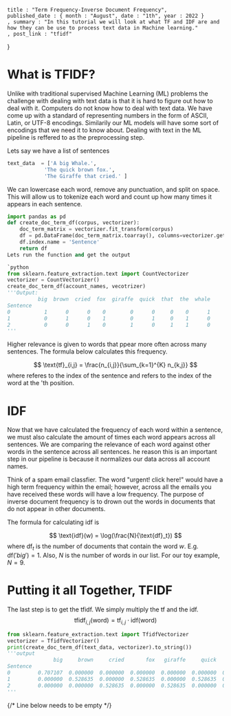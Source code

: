 
    title : "Term Frequency-Inverse Document Frequency", 
    published_date : { month : "August", date : "1th", year : 2022 }
    , summary : "In this tutorial we will look at what TF and IDF are and how they can be use to process text data in Machine learning."
    , post_link : "tfidf"
}


# What is TFIDF? 
Unlike with traditional supervised Machine Learning (ML) problems the challenge with dealing with text data is that it is hard to figure out how to deal with it. Computers do not know how to deal with text data. We have come up with a standard of representing numbers in the form of ASCII, Latin, or UTF-8 encodings. Similarily our ML models will have some sort of encodings that we need it to know about. Dealing with text in the ML pipeline is reffered to as the preprocessing step.

Lets say we have a list of sentences
```python 
text_data  = ['A big Whale.', 
            'The quick brown fox.',
            'The Giraffe that cried.' ]
``` 

We can lowercase each word, remove any punctuation, and split on space. This will allow us to tokenize each word and count up how many times it appears in each sentence.

```python 
import pandas as pd 
def create_doc_term_df(corpus, vectorizer):
    doc_term_matrix = vectorizer.fit_transform(corpus)
    df = pd.DataFrame(doc_term_matrix.toarray(), columns=vectorizer.get_feature_names_out())
    df.index.name = 'Sentence'
    return df
Lets run the function and get the output

`python 
from sklearn.feature_extraction.text import CountVectorizer
vectorizer = CountVectorizer()
create_doc_term_df(account_names, vecotrizer)
'''Output: 
          big  brown  cried  fox  giraffe  quick  that  the  whale
Sentence                                                          
0           1      0      0    0        0      0     0    0      1
1           0      1      0    1        0      1     0    1      0
2           0      0      1    0        1      0     1    1      0
'''
```

Higher relevance is given to words that ppear more often across many sentences. The formula below calculates this frequency.

$$
\text{tf}_{i,j} = \frac{n_{i,j}}{\sum_{k=1}^{K} n_{k,j}}
$$
where <InlineMath math="i"/> referes to the index of the sentence and <InlineMath math="j"/> refers to the index of the word at the <InlineMath math="j" />'th position.

# IDF
Now that we have calculated the frequency of each word within a sentence, we must also calculate the amount of times each word appears across all sentences. We are comparing the relevance of each word against other words in the sentence across all sentences. he reason this is an important step in our pipeline is because it normalizes our data across all account names.

Think of a spam email classfier. The word \"urgent! click here!\" would have a high term frequency within the email; however, across all the emails you have received these words will have a low frequency. The purpose of inverse document frequency is to drown out the words in documents that do not appear in other documents.

The formula for calculating $\text{idf}$ is 

$$
\text{idf}(w) = \log(\frac{N}{\text{df}_t})
$$
where $\text{df}_t$ is the number of documents that contain the word $w$. E.g. $\text{df}('big') = 1$. Also, $N$ is the number of words in our list. For our toy example, $N=9$. 

# Putting it all Together, TFIDF
The last step is to get the $\text{tfidf}$. We simply multiply the $\text{tf}$ and the $\text{idf}$. 
$$
\text{tfidf}_{i,j}(\text{word}) = \text{tf}_{i,j} \cdot \text{idf}(\text{word})
$$

```python 
from sklearn.feature_extraction.text import TfidfVectorizer
vectorizer = TfidfVectorizer()
print(create_doc_term_df(text_data, vectorizer).to_string())
'''output
               big     brown     cried       fox   giraffe     quick      that      the     whale
Sentence                                                                                         
0         0.707107  0.000000  0.000000  0.000000  0.000000  0.000000  0.000000  0.00000  0.707107
1         0.000000  0.528635  0.000000  0.528635  0.000000  0.528635  0.000000  0.40204  0.000000
2         0.000000  0.000000  0.528635  0.000000  0.528635  0.000000  0.528635  0.40204  0.000000
'''
```

{/* Line below needs to be empty */}
